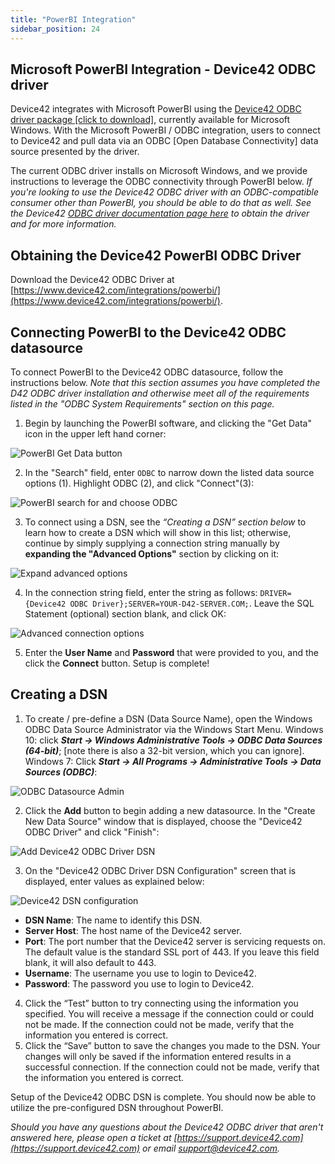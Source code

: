 ```yaml
---
title: "PowerBI Integration"
sidebar_position: 24
---
```


## Microsoft PowerBI Integration - Device42 ODBC driver

Device42 integrates with Microsoft PowerBI using the [Device42 ODBC driver package \[click to download\]](https://www.device42.com/miscellaneous-tools/), currently available for Microsoft Windows. With the Microsoft PowerBI / ODBC integration, users to connect to Device42 and pull data via an ODBC \[Open Database Connectivity\] data source presented by the driver.

The current ODBC driver installs on Microsoft Windows, and we provide instructions to leverage the ODBC connectivity through PowerBI below. _If you're looking to use the Device42 ODBC driver with an ODBC-compatible consumer other than PowerBI, you should be able to do that as well. See the Device42 [ODBC driver documentation page here](integration/external-integrations/odbc-driver-integration.md) to obtain the driver and for more information._

## Obtaining the Device42 PowerBI ODBC Driver

Download the Device42 ODBC Driver at [https://www.device42.com/integrations/powerbi/](https://www.device42.com/integrations/powerbi/).

## Connecting PowerBI to the Device42 ODBC datasource

To connect PowerBI to the Device42 ODBC datasource, follow the instructions below. _Note that this section assumes you have completed the D42 ODBC driver installation and otherwise meet all of the requirements listed in the "ODBC System Requirements" section on this page._

1. Begin by launching the PowerBI software, and clicking the "Get Data" icon in the upper left hand corner: 

![PowerBI Get Data button](/assets/images/powerBI-get-data.png)

2. In the "Search" field, enter `ODBC` to narrow down the listed data source options (1). Highlight ODBC (2), and click "Connect"(3): 

![PowerBI search for and choose ODBC](/assets/images/PowerBI_search_ODBC.png)

3. To connect using a DSN, see the _“Creating a DSN” section below_ to learn how to create a DSN which will show in this list; otherwise, continue by simply supplying a connection string manually by **expanding the "Advanced Options"** section by clicking on it: 

![Expand advanced options ](/assets/images/expand_advanced_options.png)

4. In the connection string field, enter the string as follows: `DRIVER={Device42 ODBC Driver};SERVER=YOUR-D42-SERVER.COM;`. Leave the SQL Statement (optional) section blank, and click OK: 

![Advanced connection options](/assets/images/powerBI_advanced_options.png)

5. Enter the **User Name** and **Password** that were provided to you, and the click the **Connect** button. Setup is complete!

## Creating a DSN

1. To create / pre-define a DSN (Data Source Name), open the Windows ODBC Data Source Administrator via the Windows Start Menu. Windows 10: click **_Start -> Windows Administrative Tools -> ODBC Data Sources (64-bit)_**; \[note there is also a 32-bit version, which you can ignore\]. Windows 7: Click **_Start -> All Programs -> Administrative Tools -> Data Sources (ODBC)_**: 

![ODBC Datasource Admin](/assets/images/ODBC_Datasource_Administrator.png)

2. Click the **Add** button to begin adding a new datasource. In the "Create New Data Source" window that is displayed, choose the "Device42 ODBC Driver" and click "Finish": 

![Add Device42 ODBC Driver DSN](/assets/images/add_device42_ODBC_driver_source.png)

3. On the "Device42 ODBC Driver DSN Configuration" screen that is displayed, enter values as explained below: 

![Device42 DSN configuration](/assets/images/DSN_Configuration_Screen.png)

- **DSN Name**: The name to identify this DSN.
- **Server Host**: The host name of the Device42 server.
- **Port**: The port number that the Device42 server is servicing requests on. The default value is the standard SSL port of 443. If you leave this field blank, it will also default to 443.
- **Username**: The username you use to login to Device42.
- **Password**: The password you use to login to Device42.

4. Click the “Test” button to try connecting using the information you specified. You will receive a message if the connection could or could not be made. If the connection could not be made, verify that the information you entered is correct.
5. Click the “Save” button to save the changes you made to the DSN. Your changes will only be saved if the information entered results in a successful connection. If the connection could not be made, verify that the information you entered is correct.

Setup of the Device42 ODBC DSN is complete. You should now be able to utilize the pre-configured DSN throughout PowerBI.

_Should you have any questions about the Device42 ODBC driver that aren't answered here, please open a ticket at [https://support.device42.com](https://support.device42.com) or email support@device42.com._
